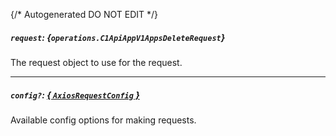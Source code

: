 {/* Autogenerated DO NOT EDIT  */}

##### `request`: *{`operations.C1ApiAppV1AppsDeleteRequest`}*
The request object to use for the request.
<Collapsible>
    <C1ApiAppV1AppsDeleteRequest/>
</Collapsible>

---
##### `config?`: [*{ `AxiosRequestConfig` }*](https://axios-http.com/docs/req_config)
Available config options for making requests.


